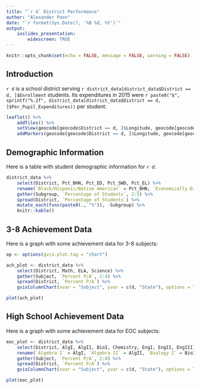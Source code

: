```yaml
---
title: "`r d` District Performance"
author: "Alexander Poon"
date: "`r format(Sys.Date(), '%B %d, %Y')`"
output: 
    ioslides_presentation:
        widescreen: TRUE
---
```


```r
knitr::opts_chunk$set(echo = FALSE, message = FALSE, warning = FALSE)
```

## Introduction

`r d` is a school district serving `r district_data[district_data$District == d, ]$Enrollment` students. Its expenditures in 2015 were `r paste0("$", sprintf("%.2f", district_data[district_data$District == d, ]$Per_Pupil_Expenditures))` per student.

``` r

leaflet() %>%
    addTiles() %>%
    setView(geocode[geocode$District == d, ]$Longitude, geocode[geocode$District == d, ]$Latitude, zoom = 9) %>%
    addMarkers(geocode[geocode$District == d, ]$Longitude, geocode[geocode$District == d, ]$Latitude, popup = d)

```

## Demographic Information

Here is a table with student demographic information for `r d`:

```r

district_data %>%
    select(District, Pct_BHN, Pct_ED, Pct_SWD, Pct_EL) %>%
    rename(`Black/Hispanic/Native American` = Pct_BHN, `Economically Disadvantaged` = Pct_ED, `Students with Disabilities` = Pct_SWD, `English Learners` = Pct_EL) %>%
    gather(Subgroup, `Percentage of Students`, 2:5) %>%
    spread(District, `Percentage of Students`) %>%
    mutate_each(funs(paste0(., "%")), -Subgroup) %>%
    knitr::kable()

```

## 3-8 Achievement Data

Here is a graph with some achievement data for 3-8 subjects:

``` r

op <- options(gvis.plot.tag = "chart")

ach_plot <- district_data %>%
    select(District, Math, ELA, Science) %>%
    gather(Subject, `Percent P/A`, 2:4) %>%
    spread(District, `Percent P/A`) %>%
    gvisColumnChart(xvar = "Subject", yvar = c(d, "State"), options = list(title = "Achievement in 3-8 Subjects", width = 1000, height = 550, vAxis = "{baseline: 0, title: 'Percent Proficient or Advanced', maxValue: 100}"))

plot(ach_plot)

```

## High School Achievement Data

Here is a graph with some achievement data for EOC subjects:

``` r

eoc_plot <- district_data %>%
    select(District, AlgI, AlgII, BioI, Chemistry, EngI, EngII, EngIII) %>%
    rename(`Algebra I` = AlgI, `Algebra II` = AlgII, `Biology I` = BioI, `English I` = EngI, `English II` = EngII, `English III` = EngIII) %>%
    gather(Subject, `Percent P/A`, 2:8) %>%
    spread(District, `Percent P/A`) %>%
    gvisColumnChart(xvar = "Subject", yvar = c(d, "State"), options = list(title = "Achievement in EOC Subjects", width = 1000, height = 550, vAxis = "{baseline: 0, title: 'Percent Proficient or Advanced', maxValue: 100}"))

plot(eoc_plot)

```
